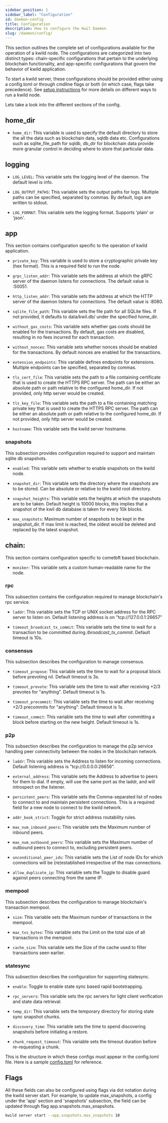 ```yaml
---
sidebar_position: 1
sidebar_label: "Configuration"
id: daemon-config
title: Configuration
description: How to configure the Kwil Daemon
slug: /daemon/config/
---
```


This section outlines the complete set of configurations available for the operation of a kwild node. The configurations are categorized into two distinct types: chain-specific configurations that pertain to the underlying blockchain functionality, and app-specific configurations that govern the behavior of kwild application. 

To start a kwild server, these configurations should be provided either using a config.toml or through cmdline flags or both (in which case, flags take precedence). See [setup instructions](../setup/setup.mdx) for more details on different ways to run a kwild node.

Lets take a look into the different sections of the config. 


## home_dir
- `home_dir`:  This variable is used to specify the default directory to store the all the data such as blockchain data, sqldb data etc. Configurations such as sqlite_file_path for sqldb, db_dir for blockchain data provide more granular control in deciding where to store that particular data.

## logging

- `LOG_LEVEL`: This variable sets the logging level of the daemon. The default level is info.

- `LOG_OUTPUT_PATHS`: This variable sets the output paths for logs. Multiple paths can be specified, separated by commas. By default, logs are written to stdout.

- `LOG_FORMAT`: This variable sets the logging format. Supports 'plain' or 'json'.

## app
This section contains configuration specific to the operation of kwild application.

- `private_key`: This variable is used to store a cryptographic private key (hex format). This is a required field to run the node.

- `grpc_listen_addr`: This variable sets the address at which the gRPC server of the daemon listens for connections. The default value is :50051.

- `http_listen_addr`: This variable sets the address at which the HTTP server of the daemon listens for connections. The default value is :8080.

- `sqlite_file_path`: This variable sets the file path for all SQLite files. If not provided, it defaults to data/kwil.db/ under the specified home_dir.

- `without_gas_costs`: This variable sets whether gas costs should be enabled for the transactions. By default, gas costs are disabled, resulting in no fees incurred for each transaction.

- `without_nonces`: This variable sets whether nonces should be enabled for the transactions. By default nonces are enabled for the transactions.

- `extension_endpoints`: This variable defines endpoints for extensions. Multiple endpoints can be specified, separated by commas.

- `tls_cert_file`: This variable sets the path to a file containing certificate that is used to create the HTTPS RPC server. The path can be either an absolute path or path relative to the configured home_dir. If not provided, only http server would be created.

- `tls_key_file`: This variable sets the path to a file containing matching private key that is used to create the HTTPS RPC server. The path can be either an absolute path or path relative to the configured home_dir. If not provided, only http server would be created.

- `hostname`: This variable sets the kwild server hostname.

### snapshots
This subsection provides configuration required to support and maintain sqlite db snapshots.

- `enabled`: This variable sets whether to enable snapshots on the kwild node.

- `snapshot_dir`: This variable sets the directory where the snapshots are to be stored. Can be absolute or relative to the kwild root directory.

- `snapshot_heights`: This variable sets the heights at which the snapshots are to be taken. Default height is 10000 blocks, this implies that a snapshot of the kwil db database is taken for every 10k blocks.

- `max_snapshots`: Maximum number of snapshots to be kept in the snapshot_dir. If max limit is reached, the oldest would be deleted and replaced by the latest snapshot.


## chain:
This section contains configuration specific to cometbft based blockchain.

- `moniker`: This variable sets a custom human-readable name for the node.

### rpc
This subsection contains the configuration required to manage blockchain's rpc service.

- `laddr`: This variable sets the TCP or UNIX socket address for the RPC server to listen on. Default listening address is on "tcp://127.0.0.1:26657"

- `timeout_broadcast_tx_commit`: This variable sets the time to wait for a transaction to be committed during */broadcast_tx_commit*. Default timeout is 10s.

### consensus
This subsection describes the configuration to manage consensus.

- `timeout_propose`: This variable sets the time to wait for a proposal block before prevoting nil. Default timeout is 3s.

- `timeout_prevote`: This variable sets the time to wait after receiving +2/3 prevotes for "anything". Default timeout is 1s.

- `timeout_precommit`: This variable sets the time to wait after receiving +2/3 precommits for "anything". Default timeout is 1s.

- `timeout_commit`: This variable sets the time to wait after committing a block before starting on the new height. Default timeout is 1s.

### p2p
This subsection describes the configuration to manage the p2p service handling peer connectivity between the nodes in the blockchain network.

- `laddr`: This variable sets the Address to listen for incoming connections. Default listening address is "tcp://0.0.0.0:26656".

- `external_address`: This variable sets the Address to advertise to peers for them to dial. If empty, will use the same port as the laddr, and will introspect on the listener.

- `persistent_peers`: This variable sets the Comma-separated list of nodes to connect to and maintain persistent connections. This is a required field for a new node to connect to the kwild network.

- `addr_book_strict`: Toggle for strict address routability rules.

- `max_num_inbound_peers`: This variable sets the Maximum number of inbound peers.

- `max_num_outbound_peers`: This variable sets the Maximum number of outbound peers to connect to, excluding persistent peers.

- `unconditional_peer_ids`: This variable sets the List of node IDs for which connections will be (re)established irrespective of the max connections.

- `allow_duplicate_ip`: This variable sets the Toggle to disable guard against peers connecting from the same IP.

### mempool
This subsection describes the configuration to manage blockchain's transaction mempool.

- `size`: This variable sets the Maximum number of transactions in the mempool.

- `max_txs_bytes`: This variable sets the Limit on the total size of all transactions in the mempool.

- `cache_size`: This variable sets the Size of the cache used to filter transactions seen earlier.

### statesync
This subsection describes the configuration for supporting statesync. 

- `enable`: Toggle to enable state sync based rapid bootstrapping.

- `rpc_servers`: This variable sets the rpc servers for light client verification and state data retrieval.

- `temp_dir`: This variable sets the temporary directory for storing state sync snapshot chunks.

- `discovery_time`: This variable sets the time to spend discovering snapshots before initiating a restore.

- `chunk_request_timeout`: This variable sets the timeout duration before re-requesting a chunk.


This is the structure in which these configs must appear in the config.toml file. Here is a sample [config.toml](./default_config.toml) for reference. 

## Flags
All these fields can also be configured using flags via dot notation during the kwild server start. For example, to update max_snapshots, a config under the 'app' section and 'snapshots' subsection, the field can be updated through flag app.snapshots.max_snapshots.

```bash
kwild server start --app.snapshots.max_snapshots 10
```

